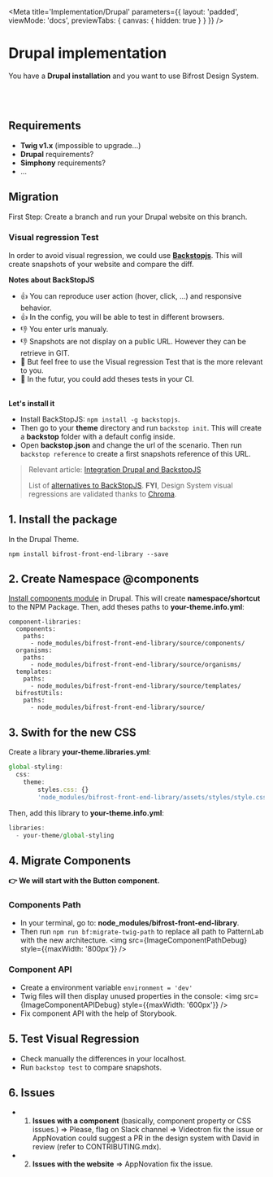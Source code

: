 
<Meta
    title='Implementation/Drupal'
    parameters={{ 
        layout: 'padded', 
        viewMode: 'docs',
        previewTabs: { canvas: { hidden: true } }
    }}
/>

# Drupal implementation
You have a **Drupal installation** and you want to use Bifrost Design System.

<br/><br/>

## Requirements
- **Twig v1.x** (impossible to upgrade...)
- **Drupal** requirements?
- **Simphony** requirements?
- ...

## Migration
First Step: Create a branch and run your Drupal website on this branch.
<br/>

### Visual regression Test
In order to avoid visual regression, we could use **[Backstopjs](https://github.com/garris/BackstopJS)**. This will create snapshots of your website and compare the diff.
<br/>

**Notes about BackStopJS**
- 👍 You can reproduce user action (hover, click, ...) and responsive behavior.
- 👍 In the config, you will be able to test in different browsers.
- 👎 You enter urls manualy.
- 👎 Snapshots are not display on a public URL. However they can be retrieve in GIT.
- 🙂 But feel free to use the Visual regression Test that is the more relevant to you.
- 🚀 In the futur, you could add theses tests in your CI.
<br/><br/>

**Let's install it**
- Install BackStopJS: `npm install -g backstopjs`.
- Then go to your **theme** directory and run `backstop init`.
This will create a **backstop** folder with a default config inside.
- Open **backstop.json** and change the url of the scenario.
Then run `backstop reference` to create a first snapshots reference of this URL.

> Relevant article: [Integration Drupal and BackstopJS](https://medium.com/limoengroen/integrating-backstopjs-in-our-drupal-updates-workflow-part-1-683da08bb629)
>
> List of [alternatives to BackStopJS](https://github.com/mojoaxel/awesome-regression-testing/blob/master/README.md).
> **FYI**, Design System visual regressions are validated thanks to [Chroma](https://www.chromatic.com/).


## 1. Install the package
In the Drupal Theme.
```Shell
npm install bifrost-front-end-library --save
```

## 2. Create Namespace @components
[Install components module](https://www.drupal.org/project/components) in Drupal. This will create **namespace/shortcut** to the NPM Package.
Then, add theses paths to **your-theme.info.yml**:
```
component-libraries:
  components:
    paths:
      - node_modules/bifrost-front-end-library/source/components/
  organisms:
    paths:
      - node_modules/bifrost-front-end-library/source/organisms/
  templates:
    paths:
      - node_modules/bifrost-front-end-library/source/templates/
  bifrostUtils:
    paths:
      - node_modules/bifrost-front-end-library/source/
```

## 3. Swith for the new CSS
Create a library **your-theme.libraries.yml**:
```js
global-styling:
  css:
    theme:
        styles.css: {}
        'node_modules/bifrost-front-end-library/assets/styles/style.css': {}
```

Then, add this library to **your-theme.info.yml**:
```js
libraries:
  - your-theme/global-styling
```

## 4. Migrate Components

**👉 We will start with the Button component.**

### Components Path
- In your terminal, go to: **node_modules/bifrost-front-end-library**.
- Then run `npm run bf:migrate-twig-path` to replace all path to PatternLab with the new architecture.
<img src={ImageComponentPathDebug} style={{maxWidth: '800px'}} />

### Component API
- Create a environment variable `environment = 'dev'` 
- Twig files will then display unused properties in the console:
<img src={ImageComponentAPIDebug} style={{maxWidth: '600px'}} />
- Fix component API with the help of Storybook.

## 5. Test Visual Regression
- Check manually the differences in your localhost.
- Run `backstop test` to compare snapshots.

## 6. Issues
- 1. **Issues with a component** (basically, component property or CSS issues.) 
=> Please, flag on Slack channel => Videotron fix the issue or AppNovation could suggest a PR in the design system with David in review (refer to CONTRIBUTING.mdx).
- 2. **Issues with the website** => AppNovation fix the issue.
